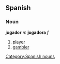 == Spanish == 
=== Noun === 
'''jugador''' ''m'' '''jugadora''' ''f''
# [[player]] 
# [[gambler]]
[[Category:Spanish nouns]]